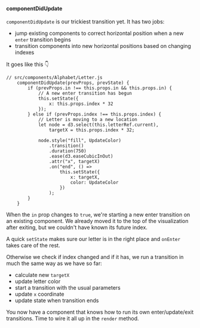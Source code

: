 #### componentDidUpdate

`componentDidUpdate` is our trickiest transition yet. It has two jobs:

- jump existing components to correct horizontal position when a new `enter`
  transition begins
- transition components into new horizontal positions based on changing indexes

It goes like this :point_down:

```{.javascript caption="Update transition"}
// src/components/Alphabet/Letter.js
    componentDidUpdate(prevProps, prevState) {
        if (prevProps.in !== this.props.in && this.props.in) {
            // A new enter transition has begun
            this.setState({
                x: this.props.index * 32
            });
        } else if (prevProps.index !== this.props.index) {
            // Letter is moving to a new location
            let node = d3.select(this.letterRef.current),
                targetX = this.props.index * 32;

            node.style("fill", UpdateColor)
                .transition()
                .duration(750)
                .ease(d3.easeCubicInOut)
                .attr("x", targetX)
                .on("end", () =>
                    this.setState({
                        x: targetX,
                        color: UpdateColor
                    })
                );
        }
    }
```

When the `in` prop changes to `true`, we're starting a new enter transition on
an existing component. We already moved it to the top of the visualization
after exiting, but we couldn't have known its future index.

A quick `setState` makes sure our letter is in the right place and `onEnter`
takes care of the rest.

Otherwise we check if index changed and if it has, we run a transition in much
the same way as we have so far:

- calculate new `targetX`
- update letter color
- start a transition with the usual parameters
- update `x` coordinate
- update state when transition ends

You now have a component that knows how to run its own enter/update/exit
transitions. Time to wire it all up in the `render` method.
